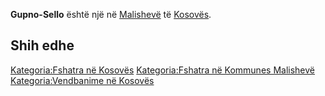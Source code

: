 {{Fshat në 
 | Emri                = Gupno-Sello
 | EmriAlt                = 
 | NAME_SHORT_FORM=      
 | NAME_GENERIC=      
 | NAME_SORT_NAME_RO=      GUPNOSELLO
 | FULL_NAME_RO = Gupno-Sello
 | FULL_NAME_ND_RO=Gupno-Sello
 | SORT_NAME_RG=GUPNOSELLO
 | FULL_NAME_RG=Gupno-Sello
 | FULL_NAME_ND_RG=Gupno-Sello
 | SRP_NAME_SHORT_FORM=      
 | SRP_NAME_GENERIC=      
 | SRP_NAME_SORT_NAME_RO=      
 | SRP_FULL_NAME_RO = 
 | SRP_FULL_NAME_ND_RO=
 | SRP_SORT_NAME_RG=
 | SRP_FULL_NAME_RG=
 | SRP_FULL_NAME_ND_RG=
 | Emri (Rasa dhanore) = 
 | Figura              = 
 | Shteti              = Kosovo
 | Komuna              = Malishevë
 | Kodi postar         = 
 | Sipërfaqja          = 

 | Popullsia           = 

 | Regj. i popullsisë  = 
 | Dend. e popullsisë  = 
 | Faqja zyrtare       = 
 <!--- Koordinatat ----> 
 | Gjerësia            = 42.5
 | Gjatësia            = 21.163056
 | Lartësia            = 
}}
'''Gupno-Sello''' është një [[]] në [[Malishevë]] të [[Kosovës]].

<!-- == Gjeografia == -->
<!-- == Historia == -->
<!-- == Demografia == -->
== Shih edhe ==
{{Komuna Malishevë}}
{{Kosovo-Administrata-Cung}}

[[Kategoria:Fshatra në Kosovës]]
[[Kategoria:Fshatra në Kommunes Malishevë]]
[[Kategoria:Vendbanime në Kosovës]]